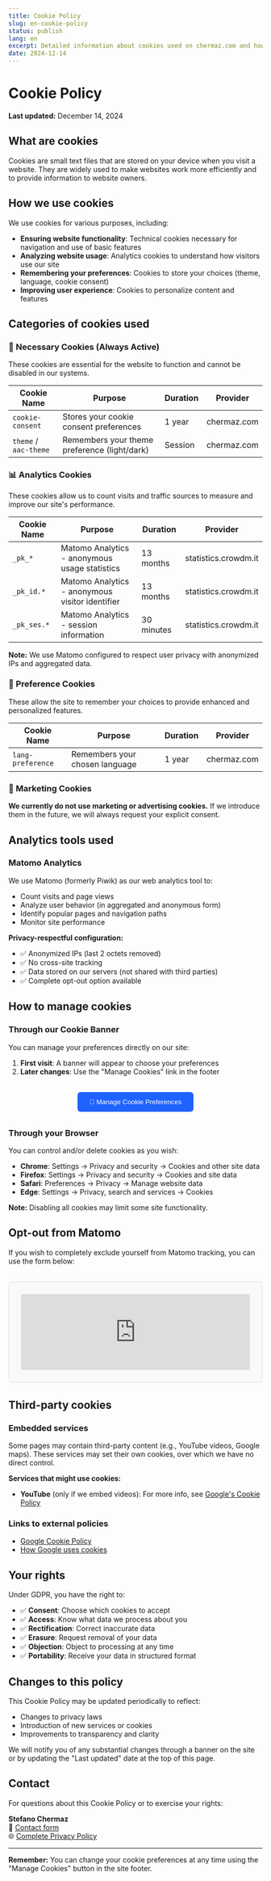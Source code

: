 ```yaml
---
title: Cookie Policy
slug: en-cookie-policy
status: publish
lang: en
excerpt: Detailed information about cookies used on chermaz.com and how to manage your preferences
date: 2024-12-14
---
```


<div class="content-large">

# Cookie Policy

**Last updated:** December 14, 2024

## What are cookies

Cookies are small text files that are stored on your device when you visit a website. They are widely used to make websites work more efficiently and to provide information to website owners.

## How we use cookies

We use cookies for various purposes, including:

- **Ensuring website functionality**: Technical cookies necessary for navigation and use of basic features
- **Analyzing website usage**: Analytics cookies to understand how visitors use our site
- **Remembering your preferences**: Cookies to store your choices (theme, language, cookie consent)
- **Improving user experience**: Cookies to personalize content and features

## Categories of cookies used

### 🔧 Necessary Cookies (Always Active)

These cookies are essential for the website to function and cannot be disabled in our systems.

| Cookie Name | Purpose | Duration | Provider |
|-------------|---------|----------|----------|
| `cookie-consent` | Stores your cookie consent preferences | 1 year | chermaz.com |
| `theme` / `aac-theme` | Remembers your theme preference (light/dark) | Session | chermaz.com |

### 📊 Analytics Cookies

These cookies allow us to count visits and traffic sources to measure and improve our site's performance.

| Cookie Name | Purpose | Duration | Provider |
|-------------|---------|----------|----------|
| `_pk_*` | Matomo Analytics - anonymous usage statistics | 13 months | statistics.crowdm.it |
| `_pk_id.*` | Matomo Analytics - anonymous visitor identifier | 13 months | statistics.crowdm.it |
| `_pk_ses.*` | Matomo Analytics - session information | 30 minutes | statistics.crowdm.it |

**Note:** We use Matomo configured to respect user privacy with anonymized IPs and aggregated data.

### 📱 Preference Cookies

These allow the site to remember your choices to provide enhanced and personalized features.

| Cookie Name | Purpose | Duration | Provider |
|-------------|---------|----------|----------|
| `lang-preference` | Remembers your chosen language | 1 year | chermaz.com |

### 📢 Marketing Cookies

**We currently do not use marketing or advertising cookies.** If we introduce them in the future, we will always request your explicit consent.

## Analytics tools used

### Matomo Analytics

We use Matomo (formerly Piwik) as our web analytics tool to:

- Count visits and page views
- Analyze user behavior (in aggregated and anonymous form)
- Identify popular pages and navigation paths
- Monitor site performance

**Privacy-respectful configuration:**
- ✅ Anonymized IPs (last 2 octets removed)
- ✅ No cross-site tracking
- ✅ Data stored on our servers (not shared with third parties)
- ✅ Complete opt-out option available

## How to manage cookies

### Through our Cookie Banner

You can manage your preferences directly on our site:

1. **First visit**: A banner will appear to choose your preferences
2. **Later changes**: Use the "Manage Cookies" link in the footer

<div style="margin: 2rem 0; text-align: center;">
  <button 
    onclick="if(typeof showCookiePreferences === 'function') { showCookiePreferences(); } else { alert('Function not available. Please reload the page and try again.'); }" 
    style="background: #1f63ff; color: white; padding: 0.75rem 1.5rem; border: none; border-radius: 6px; font-weight: 500; cursor: pointer;"
  >
    🍪 Manage Cookie Preferences
  </button>
</div>

### Through your Browser

You can control and/or delete cookies as you wish:

- **Chrome**: Settings → Privacy and security → Cookies and other site data
- **Firefox**: Settings → Privacy and security → Cookies and site data
- **Safari**: Preferences → Privacy → Manage website data
- **Edge**: Settings → Privacy, search and services → Cookies

**Note:** Disabling all cookies may limit some site functionality.

## Opt-out from Matomo

If you wish to completely exclude yourself from Matomo tracking, you can use the form below:

<div style="border: 1px solid #ddd; border-radius: 8px; padding: 1.5rem; margin: 2rem 0; background: #f9f9f9;">
  <iframe 
    style="border: 0; height: 150px; width: 100%;" 
    src="https://statistics.crowdm.it/index.php?module=CoreAdminHome&action=optOut&language=en&backgroundColor=f9f9f9&fontColor=333&fontSize=16px&fontFamily=Arial"
    title="Opt-out from Matomo Analytics"
  ></iframe>
</div>

## Third-party cookies

### Embedded services

Some pages may contain third-party content (e.g., YouTube videos, Google maps). These services may set their own cookies, over which we have no direct control.

**Services that might use cookies:**
- **YouTube** (only if we embed videos): For more info, see [Google's Cookie Policy](https://policies.google.com/technologies/cookies)

### Links to external policies

- [Google Cookie Policy](https://policies.google.com/technologies/cookies)
- [How Google uses cookies](https://policies.google.com/technologies/partner-sites)

## Your rights

Under GDPR, you have the right to:

- ✅ **Consent**: Choose which cookies to accept
- ✅ **Access**: Know what data we process about you
- ✅ **Rectification**: Correct inaccurate data
- ✅ **Erasure**: Request removal of your data
- ✅ **Objection**: Object to processing at any time
- ✅ **Portability**: Receive your data in structured format

## Changes to this policy

This Cookie Policy may be updated periodically to reflect:

- Changes to privacy laws
- Introduction of new services or cookies
- Improvements to transparency and clarity

We will notify you of any substantial changes through a banner on the site or by updating the "Last updated" date at the top of this page.

## Contact

For questions about this Cookie Policy or to exercise your rights:

**Stefano Chermaz**  
📧 [Contact form](/en/contact/)  
🌐 [Complete Privacy Policy](/en/privacy/)

---

**Remember:** You can change your cookie preferences at any time using the "Manage Cookies" button in the site footer.

</div>
